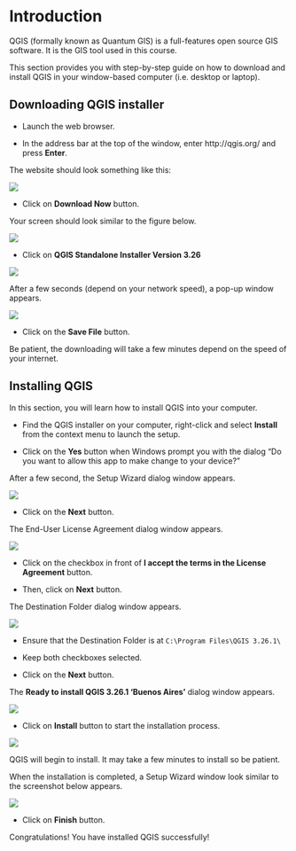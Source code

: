 # Introduction

QGIS (formally known as Quantum GIS) is a full-features open source GIS software. It is the GIS tool used in this course.

This section provides you with step-by-step guide on how to download and install QGIS in your window-based computer (i.e. desktop or laptop).

## Downloading QGIS installer

-   Launch the web browser.

-   In the address bar at the top of the window, enter http://qgis.org/ and press **Enter**.

The website should look something like this:

![](intro/image1.jpg)

-   Click on **Download Now** button.

Your screen should look similar to the figure below.

![](intro/image2.jpg)

-   Click on **QGIS Standalone Installer Version 3.26**

![](intro/image3.jpg)

After a few seconds (depend on your network speed), a pop-up window appears.

![](intro/image4.jpg)

-   Click on the **Save File** button.

Be patient, the downloading will take a few minutes depend on the speed of your internet.

## Installing QGIS

In this section, you will learn how to install QGIS into your computer.

-   Find the QGIS installer on your computer, right-click and select **Install** from the context menu to launch the setup.

-   Click on the **Yes** button when Windows prompt you with the dialog "Do you want to allow this app to make change to your device?"

After a few second, the Setup Wizard dialog window appears.

![](intro/image5.jpg)

-   Click on the **Next** button.

The End-User License Agreement dialog window appears.

![](intro/image6.jpg)

-   Click on the checkbox in front of **I accept the terms in the License Agreement** button.

-   Then, click on **Next** button.

The Destination Folder dialog window appears.

![](intro/image7.jpg)

-   Ensure that the Destination Folder is at `C:\Program Files\QGIS 3.26.1\`

-   Keep both checkboxes selected.

-   Click on the **Next** button.

The **Ready to install QGIS 3.26.1 'Buenos Aires'** dialog window appears.

![](intro/image8.jpg)

-   Click on **Install** button to start the installation process.

![](intro/image9.jpg)

QGIS will begin to install. It may take a few minutes to install so be patient.

When the installation is completed, a Setup Wizard window look similar to the screenshot below appears.

![](intro/image10.jpg)

-   Click on **Finish** button.

Congratulations! You have installed QGIS successfully!
